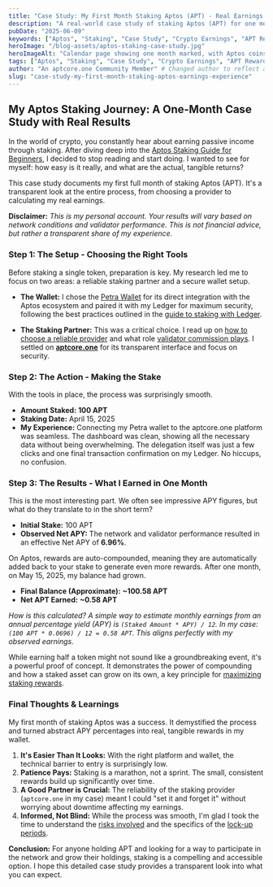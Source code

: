 ```yaml
---
title: "Case Study: My First Month Staking Aptos (APT) - Real Earnings & Experience"
description: "A real-world case study of staking Aptos (APT) for one month. Discover the setup process, actual rewards earned, challenges faced, and overall experience with an Aptos staking provider."
pubDate: "2025-06-09"
keywords: ["Aptos", "Staking", "Case Study", "Crypto Earnings", "APT Rewards", "Passive Income", "Personal Experience", "aptcore.one"]
heroImage: "/blog-assets/aptos-staking-case-study.jpg"
heroImageAlt: "Calendar page showing one month marked, with Aptos coins"
tags: ["Aptos", "Staking", "Case Study", "Crypto Earnings", "APT Rewards", "Passive Income", "Personal Experience", "aptcore.one"]
author: "An aptcore.one Community Member" # Changed author to reflect a case study style
slug: "case-study-my-first-month-staking-aptos-earnings-experience"
---
```


## My Aptos Staking Journey: A One-Month Case Study with Real Results

In the world of crypto, you constantly hear about earning passive income through staking. After diving deep into the [Aptos Staking Guide for Beginners](/blog/aptos-staking-guide-beginners), I decided to stop reading and start doing. I wanted to see for myself: how easy is it really, and what are the actual, tangible returns?

This case study documents my first full month of staking Aptos (APT). It's a transparent look at the entire process, from choosing a provider to calculating my real earnings.

**Disclaimer:** *This is my personal account. Your results will vary based on network conditions and validator performance. This is not financial advice, but rather a transparent share of my experience.*

### Step 1: The Setup - Choosing the Right Tools

Before staking a single token, preparation is key. My research led me to focus on two areas: a reliable staking partner and a secure wallet setup.

* **The Wallet:** I chose the [Petra Wallet](/blog/comparing-top-aptos-staking-wallets) for its direct integration with the Aptos ecosystem and paired it with my Ledger for maximum security, following the best practices outlined in the [guide to staking with Ledger](/blog/how-to-stake-aptos-with-ledger-security-guide).

* **The Staking Partner:** This was a critical choice. I read up on [how to choose a reliable provider](/blog/how-to-choose-reliable-aptos-staking-provider-beyond-commission) and what role [validator commission plays](/blog/understanding-aptos-validator-commission). I settled on **[aptcore.one](https://aptcore.one)** for its transparent interface and focus on security.

### Step 2: The Action - Making the Stake

With the tools in place, the process was surprisingly smooth.

* **Amount Staked:** **100 APT**
* **Staking Date:** April 15, 2025
* **My Experience:** Connecting my Petra wallet to the aptcore.one platform was seamless. The dashboard was clean, showing all the necessary data without being overwhelming. The delegation itself was just a few clicks and one final transaction confirmation on my Ledger. No hiccups, no confusion.

### Step 3: The Results - What I Earned in One Month

This is the most interesting part. We often see impressive APY figures, but what do they translate to in the short term?

* **Initial Stake:** 100 APT
* **Observed Net APY:** The network and validator performance resulted in an effective Net APY of **6.96%**.

On Aptos, rewards are auto-compounded, meaning they are automatically added back to your stake to generate even more rewards. After one month, on May 15, 2025, my balance had grown.

* **Final Balance (Approximate):** **~100.58 APT**
* **Net APT Earned:** **~0.58 APT**

*How is this calculated? A simple way to estimate monthly earnings from an annual percentage yield (APY) is `(Staked Amount * APY) / 12`. In my case: `(100 APT * 0.0696) / 12 = 0.58 APT`. This aligns perfectly with my observed earnings.*

While earning half a token might not sound like a groundbreaking event, it's a powerful proof of concept. It demonstrates the power of compounding and how a staked asset can grow on its own, a key principle for [maximizing staking rewards](/blog/maximizing-aptos-staking-rewards-tips-strategies).

### Final Thoughts & Learnings

My first month of staking Aptos was a success. It demystified the process and turned abstract APY percentages into real, tangible rewards in my wallet.

1.  **It's Easier Than It Looks:** With the right platform and wallet, the technical barrier to entry is surprisingly low.
2.  **Patience Pays:** Staking is a marathon, not a sprint. The small, consistent rewards build up significantly over time.
3.  **A Good Partner is Crucial:** The reliability of the staking provider (`aptcore.one` in my case) meant I could "set it and forget it" without worrying about downtime affecting my earnings.
4.  **Informed, Not Blind:** While the process was smooth, I'm glad I took the time to understand the [risks involved](/blog/risks-of-aptos-staking-how-to-mitigate-them) and the specifics of the [lock-up periods](/blog/aptos-staking-lock-up-periods-explained).

**Conclusion:** For anyone holding APT and looking for a way to participate in the network and grow their holdings, staking is a compelling and accessible option. I hope this detailed case study provides a transparent look into what you can expect.